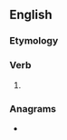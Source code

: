 ==English==

===Etymology===
{{suffix|owe|est|lang=en}}

===Verb===
{{head|en|verb form}}

# {{en-archaic second-person singular of|owe}}

===Anagrams===
* {{anagrams|en|Stowe|Towes|towse}}